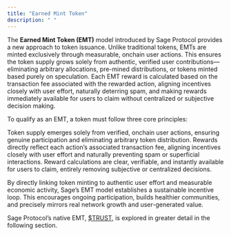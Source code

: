 ```yaml
---
title: "Earned Mint Token"
description: " "
---
```


The **Earned Mint Token (EMT)** model introduced by Sage Protocol provides a new approach to token issuance. Unlike traditional tokens, EMTs are minted exclusively through measurable, onchain user actions. This ensures the token supply grows solely from authentic, verified user contributions—eliminating arbitrary allocations, pre-mined distributions, or tokens minted based purely on speculation. Each EMT reward is calculated based on the transaction fee associated with the rewarded action, aligning incentives closely with user effort, naturally deterring spam, and making rewards immediately available for users to claim without centralized or subjective decision making.

To qualify as an EMT, a token must follow three core principles:

<Card title="Earned and Organic" icon="square-1" iconType="solid">
  Token supply emerges solely from verified, onchain user actions, ensuring genuine participation and eliminating arbitrary token distribution.
</Card>

<Card title="Cost-Anchored Economics" icon="square-2" iconType="solid">
  Rewards directly reflect each action’s associated transaction fee, aligning incentives closely with user effort and naturally preventing spam or superficial interactions.
</Card>

<Card title="Transparent and Immediate" icon="square-3" iconType="solid">
  Reward calculations are clear, verifiable, and instantly available for users to claim, entirely removing subjective or centralized decisions.
</Card>

By directly linking token minting to authentic user effort and measurable economic activity, Sage’s EMT model establishes a sustainable incentive loop. This encourages ongoing participation, builds healthier communities, and precisely mirrors real network growth and user-generated value.

Sage Protocol’s native EMT, [\$TRUST](/introduction/4-trust), is explored in greater detail in the following section.